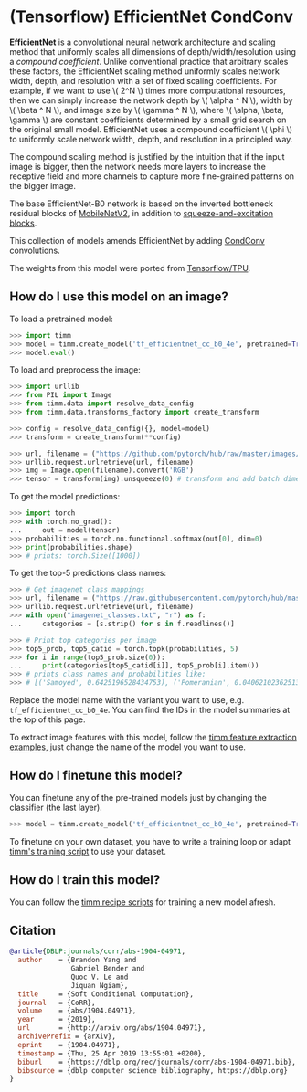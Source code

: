 # (Tensorflow) EfficientNet CondConv

**EfficientNet** is a convolutional neural network architecture and scaling method that uniformly scales all dimensions of depth/width/resolution using a *compound coefficient*. Unlike conventional practice that arbitrary scales these factors, the EfficientNet scaling method uniformly scales network width, depth, and resolution with a set of fixed scaling coefficients. For example, if we want to use \\( 2^N \\) times more computational resources, then we can simply increase the network depth by \\( \alpha ^ N \\), width by \\( \beta ^ N \\), and image size by \\( \gamma ^ N \\), where \\( \alpha, \beta, \gamma \\) are constant coefficients determined by a small grid search on the original small model. EfficientNet uses a compound coefficient \\( \phi \\) to uniformly scale network width, depth, and resolution in a principled way.

The compound scaling method is justified by the intuition that if the input image is bigger, then the network needs more layers to increase the receptive field and more channels to capture more fine-grained patterns on the bigger image.

The base EfficientNet-B0 network is based on the inverted bottleneck residual blocks of [MobileNetV2](https://paperswithcode.com/method/mobilenetv2), in addition to [squeeze-and-excitation blocks](https://paperswithcode.com/method/squeeze-and-excitation-block).

This collection of models amends EfficientNet by adding [CondConv](https://paperswithcode.com/method/condconv) convolutions.

The weights from this model were ported from [Tensorflow/TPU](https://github.com/tensorflow/tpu).

## How do I use this model on an image?

To load a pretrained model:

```py
>>> import timm
>>> model = timm.create_model('tf_efficientnet_cc_b0_4e', pretrained=True)
>>> model.eval()
```

To load and preprocess the image:

```py
>>> import urllib
>>> from PIL import Image
>>> from timm.data import resolve_data_config
>>> from timm.data.transforms_factory import create_transform

>>> config = resolve_data_config({}, model=model)
>>> transform = create_transform(**config)

>>> url, filename = ("https://github.com/pytorch/hub/raw/master/images/dog.jpg", "dog.jpg")
>>> urllib.request.urlretrieve(url, filename)
>>> img = Image.open(filename).convert('RGB')
>>> tensor = transform(img).unsqueeze(0) # transform and add batch dimension
```

To get the model predictions:

```py
>>> import torch
>>> with torch.no_grad():
...     out = model(tensor)
>>> probabilities = torch.nn.functional.softmax(out[0], dim=0)
>>> print(probabilities.shape)
>>> # prints: torch.Size([1000])
```

To get the top-5 predictions class names:

```py
>>> # Get imagenet class mappings
>>> url, filename = ("https://raw.githubusercontent.com/pytorch/hub/master/imagenet_classes.txt", "imagenet_classes.txt")
>>> urllib.request.urlretrieve(url, filename)
>>> with open("imagenet_classes.txt", "r") as f:
...     categories = [s.strip() for s in f.readlines()]

>>> # Print top categories per image
>>> top5_prob, top5_catid = torch.topk(probabilities, 5)
>>> for i in range(top5_prob.size(0)):
...     print(categories[top5_catid[i]], top5_prob[i].item())
>>> # prints class names and probabilities like:
>>> # [('Samoyed', 0.6425196528434753), ('Pomeranian', 0.04062102362513542), ('keeshond', 0.03186424449086189), ('white wolf', 0.01739676296710968), ('Eskimo dog', 0.011717947199940681)]
```

Replace the model name with the variant you want to use, e.g. `tf_efficientnet_cc_b0_4e`. You can find the IDs in the model summaries at the top of this page.

To extract image features with this model, follow the [timm feature extraction examples](../feature_extraction), just change the name of the model you want to use.

## How do I finetune this model?

You can finetune any of the pre-trained models just by changing the classifier (the last layer).

```py
>>> model = timm.create_model('tf_efficientnet_cc_b0_4e', pretrained=True, num_classes=NUM_FINETUNE_CLASSES)
```
To finetune on your own dataset, you have to write a training loop or adapt [timm's training
script](https://github.com/rwightman/pytorch-image-models/blob/master/train.py) to use your dataset.

## How do I train this model?

You can follow the [timm recipe scripts](../scripts) for training a new model afresh.

## Citation

```BibTeX
@article{DBLP:journals/corr/abs-1904-04971,
  author    = {Brandon Yang and
               Gabriel Bender and
               Quoc V. Le and
               Jiquan Ngiam},
  title     = {Soft Conditional Computation},
  journal   = {CoRR},
  volume    = {abs/1904.04971},
  year      = {2019},
  url       = {http://arxiv.org/abs/1904.04971},
  archivePrefix = {arXiv},
  eprint    = {1904.04971},
  timestamp = {Thu, 25 Apr 2019 13:55:01 +0200},
  biburl    = {https://dblp.org/rec/journals/corr/abs-1904-04971.bib},
  bibsource = {dblp computer science bibliography, https://dblp.org}
}
```

<!--
Type: model-index
Collections:
- Name: TF EfficientNet CondConv
  Paper:
    Title: 'CondConv: Conditionally Parameterized Convolutions for Efficient Inference'
    URL: https://paperswithcode.com/paper/soft-conditional-computation
Models:
- Name: tf_efficientnet_cc_b0_4e
  In Collection: TF EfficientNet CondConv
  Metadata:
    FLOPs: 224153788
    Parameters: 13310000
    File Size: 53490940
    Architecture:
    - 1x1 Convolution
    - Average Pooling
    - Batch Normalization
    - CondConv
    - Convolution
    - Dense Connections
    - Dropout
    - Inverted Residual Block
    - Squeeze-and-Excitation Block
    - Swish
    Tasks:
    - Image Classification
    Training Techniques:
    - AutoAugment
    - Label Smoothing
    - RMSProp
    - Stochastic Depth
    - Weight Decay
    Training Data:
    - ImageNet
    ID: tf_efficientnet_cc_b0_4e
    LR: 0.256
    Epochs: 350
    Crop Pct: '0.875'
    Momentum: 0.9
    Batch Size: 2048
    Image Size: '224'
    Weight Decay: 1.0e-05
    Interpolation: bicubic
    RMSProp Decay: 0.9
    Label Smoothing: 0.1
    BatchNorm Momentum: 0.99
  Code: https://github.com/rwightman/pytorch-image-models/blob/9a25fdf3ad0414b4d66da443fe60ae0aa14edc84/timm/models/efficientnet.py#L1561
  Weights: https://github.com/rwightman/pytorch-image-models/releases/download/v0.1-weights/tf_efficientnet_cc_b0_4e-4362b6b2.pth
  Results:
  - Task: Image Classification
    Dataset: ImageNet
    Metrics:
      Top 1 Accuracy: 77.32%
      Top 5 Accuracy: 93.32%
- Name: tf_efficientnet_cc_b0_8e
  In Collection: TF EfficientNet CondConv
  Metadata:
    FLOPs: 224158524
    Parameters: 24010000
    File Size: 96287616
    Architecture:
    - 1x1 Convolution
    - Average Pooling
    - Batch Normalization
    - CondConv
    - Convolution
    - Dense Connections
    - Dropout
    - Inverted Residual Block
    - Squeeze-and-Excitation Block
    - Swish
    Tasks:
    - Image Classification
    Training Techniques:
    - AutoAugment
    - Label Smoothing
    - RMSProp
    - Stochastic Depth
    - Weight Decay
    Training Data:
    - ImageNet
    ID: tf_efficientnet_cc_b0_8e
    LR: 0.256
    Epochs: 350
    Crop Pct: '0.875'
    Momentum: 0.9
    Batch Size: 2048
    Image Size: '224'
    Weight Decay: 1.0e-05
    Interpolation: bicubic
    RMSProp Decay: 0.9
    Label Smoothing: 0.1
    BatchNorm Momentum: 0.99
  Code: https://github.com/rwightman/pytorch-image-models/blob/9a25fdf3ad0414b4d66da443fe60ae0aa14edc84/timm/models/efficientnet.py#L1572
  Weights: https://github.com/rwightman/pytorch-image-models/releases/download/v0.1-weights/tf_efficientnet_cc_b0_8e-66184a25.pth
  Results:
  - Task: Image Classification
    Dataset: ImageNet
    Metrics:
      Top 1 Accuracy: 77.91%
      Top 5 Accuracy: 93.65%
- Name: tf_efficientnet_cc_b1_8e
  In Collection: TF EfficientNet CondConv
  Metadata:
    FLOPs: 370427824
    Parameters: 39720000
    File Size: 159206198
    Architecture:
    - 1x1 Convolution
    - Average Pooling
    - Batch Normalization
    - CondConv
    - Convolution
    - Dense Connections
    - Dropout
    - Inverted Residual Block
    - Squeeze-and-Excitation Block
    - Swish
    Tasks:
    - Image Classification
    Training Techniques:
    - AutoAugment
    - Label Smoothing
    - RMSProp
    - Stochastic Depth
    - Weight Decay
    Training Data:
    - ImageNet
    ID: tf_efficientnet_cc_b1_8e
    LR: 0.256
    Epochs: 350
    Crop Pct: '0.882'
    Momentum: 0.9
    Batch Size: 2048
    Image Size: '240'
    Weight Decay: 1.0e-05
    Interpolation: bicubic
    RMSProp Decay: 0.9
    Label Smoothing: 0.1
    BatchNorm Momentum: 0.99
  Code: https://github.com/rwightman/pytorch-image-models/blob/9a25fdf3ad0414b4d66da443fe60ae0aa14edc84/timm/models/efficientnet.py#L1584
  Weights: https://github.com/rwightman/pytorch-image-models/releases/download/v0.1-weights/tf_efficientnet_cc_b1_8e-f7c79ae1.pth
  Results:
  - Task: Image Classification
    Dataset: ImageNet
    Metrics:
      Top 1 Accuracy: 79.33%
      Top 5 Accuracy: 94.37%
-->

